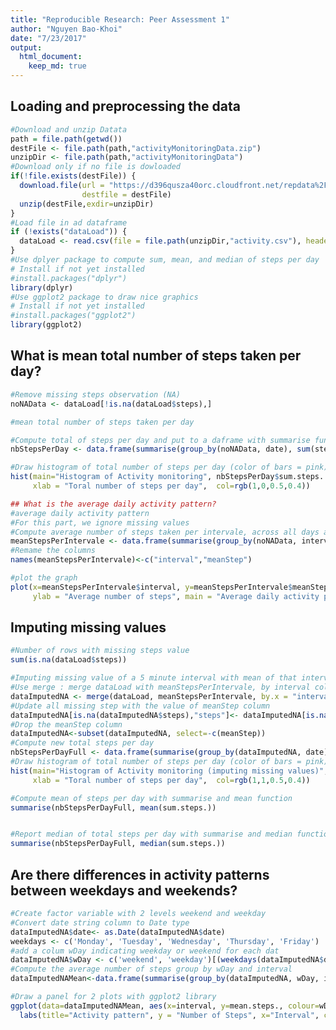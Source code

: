 ```yaml
---
title: "Reproducible Research: Peer Assessment 1"
author: "Nguyen Bao-Khoi"
date: "7/23/2017"
output: 
  html_document:
    keep_md: true
---
```


## Loading and preprocessing the data
```r
#Download and unzip Datata
path = file.path(getwd())
destFile <- file.path(path,"activityMonitoringData.zip")
unzipDir <- file.path(path,"activityMonitoringData")
#Download only if no file is dowloaded
if(!file.exists(destFile)) {
  download.file(url = "https://d396qusza40orc.cloudfront.net/repdata%2Fdata%2Factivity.zip", method = "curl", 
                destfile = destFile)
  unzip(destFile,exdir=unzipDir)
}
#Load file in ad dataframe
if (!exists("dataLoad")) {
  dataLoad <- read.csv(file = file.path(unzipDir,"activity.csv"), header = TRUE)
} 
#Use dplyer package to compute sum, mean, and median of steps per day
# Install if not yet installed 
#install.packages("dplyr")
library(dplyr)
#Use ggplot2 package to draw nice graphics
# Install if not yet installed 
#install.packages("ggplot2")
library(ggplot2)
```


## What is mean total number of steps taken per day?
```r
#Remove missing steps observation (NA)
noNAData <- dataLoad[!is.na(dataLoad$steps),]

#mean total number of steps taken per day

#Compute total of steps per day and put to a daframe with summarise function group by date
nbStepsPerDay <- data.frame(summarise(group_by(noNAData, date), sum(steps)))

#Draw histogram of total number of steps per day (color of bars = pink)
hist(main="Histogram of Activity monitoring", nbStepsPerDay$sum.steps. ,
     xlab = "Toral number of steps per day",  col=rgb(1,0,0.5,0.4))


```


```r
## What is the average daily activity pattern?
#average daily activity pattern
#For this part, we ignore missing values
#Compute average number of steps taken per intervale, across all days and put it in data frame
meanStepsPerIntervale <- data.frame(summarise(group_by(noNAData, interval), mean(steps)))
#Remame the columns
names(meanStepsPerIntervale)<-c("interval","meanStep")

#plot the graph
plot(x=meanStepsPerIntervale$interval, y=meanStepsPerIntervale$meanStep, type = "l", xlab = "5 minutes interval", 
     ylab = "Average number of steps", main = "Average daily activity pattern")
```


## Imputing missing values
```r
#Number of rows with missing steps value
sum(is.na(dataLoad$steps))

#Imputing missing value of a 5 minute interval with mean of that interval
#Use merge : merge dataLoad with meanStepsPerIntervale, by interval column and put the result into a new dataframe
dataImputedNA <- merge(dataLoad, meanStepsPerIntervale, by.x = "interval", by.y = "interval")
#Update all missing step with the value of meanStep column
dataImputedNA[is.na(dataImputedNA$steps),"steps"]<- dataImputedNA[is.na(dataImputedNA$steps),"meanStep"]
#Drop the meanStep column
dataImputedNA<-subset(dataImputedNA, select=-c(meanStep))
#Compute new total steps per day
nbStepsPerDayFull <- data.frame(summarise(group_by(dataImputedNA, date), sum(steps)))
#Draw histogram of total number of steps per day (color of bars = pink)
hist(main="Histogram of Activity monitoring (imputing missing values)", nbStepsPerDayFull$sum.steps. ,
     xlab = "Toral number of steps per day",  col=rgb(1,1,0.5,0.4))

#Compute mean of steps per day with summarise and mean function
summarise(nbStepsPerDayFull, mean(sum.steps.))


#Report median of total steps per day with summarise and median function
summarise(nbStepsPerDayFull, median(sum.steps.))
```

## Are there differences in activity patterns between weekdays and weekends?
```r
#Create factor variable with 2 levels weekend and weekday
#Convert date string column to Date type
dataImputedNA$date<- as.Date(dataImputedNA$date)
weekdays <- c('Monday', 'Tuesday', 'Wednesday', 'Thursday', 'Friday')
#add a colum wDay indicating weekday or weekend for each dat
dataImputedNA$wDay <- c('weekend', 'weekday')[(weekdays(dataImputedNA$date) %in% weekdays)+1L]
#Compute the average number of steps group by wDay and interval
dataImputedNAMean<-data.frame(summarise(group_by(dataImputedNA, wDay, interval), mean(steps)))

#Draw a panel for 2 plots with ggplot2 library
ggplot(data=dataImputedNAMean, aes(x=interval, y=mean.steps., colour=wDay)) + geom_line(size=0.3) +
  labs(title="Activity pattern", y = "Number of Steps", x="Interval", color="Weekday/Weekend") + facet_grid(. ~ wDay) 
```

